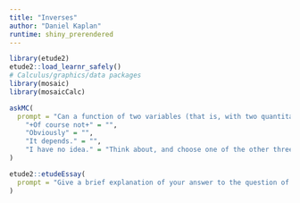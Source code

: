 ```yaml
---
title: "Inverses"
author: "Daniel Kaplan"
runtime: shiny_prerendered
---
```


```r
library(etude2)
etude2::load_learnr_safely()
# Calculus/graphics/data packages
library(mosaic)
library(mosaicCalc)
```


```r
askMC(
  prompt = "Can a function of two variables (that is, with two quantitative inputs) have an inverse?",
    "+Of course not+" = "",
    "Obviously" = "",
    "It depends." = "",
    "I have no idea." = "Think about, and choose one of the other three answers to  use in the next question."
)
```

```r
etude2::etudeEssay(
  prompt = "Give a brief explanation of your answer to the question of whether a function of two quantitative variables can have an inverse."
)
```
